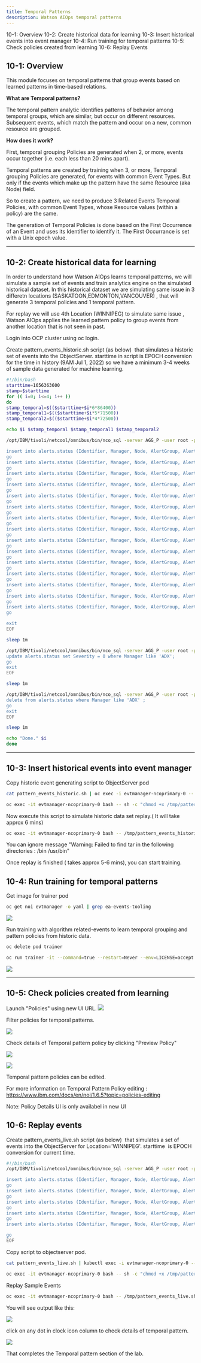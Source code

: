 ```yaml
---
title: Temporal Patterns
description: Watson AIOps temporal patterns
---
```


<AnchorLinks>
  <AnchorLink>10-1: Overview</AnchorLink>
  <AnchorLink>10-2: Create historical data for learning</AnchorLink>
  <AnchorLink>10-3: Insert historical events into event manager</AnchorLink>
  <AnchorLink>10-4: Run training for temporal patterns</AnchorLink>
  <AnchorLink>10-5: Check policies created from learning</AnchorLink>
  <AnchorLink>10-6: Replay Events</AnchorLink>
</AnchorLinks>

## 10-1: Overview

This module focuses on temporal patterns that group events based on learned patterns in time-based relations. 

**What are Temporal patterns?**

The temporal pattern analytic identifies patterns of behavior among temporal groups, which are similar, but occur on different resources. Subsequent events, which match the pattern and occur on a new, common resource are grouped.

**How does it work?**

First, temporal grouping Policies are generated when 2, or more, events occur together (i.e. each less than 20 mins apart).

Temporal patterns are created by training when 3, or more, Temporal grouping Policies are generated, for events with common Event Types. But only if the events which make up the pattern have the same Resource (aka Node) field.

So to create a pattern, we need to produce 3 Related Events Temporal Policies, with common Event Types, whose Resource values (within a policy) are the same.

The generation of Temporal Policies is done based on the First Occurrence of an Event and uses its Identifier to identify it. The First Occurrance is set with a Unix epoch value.

***

## 10-2: Create historical data for learning

In order to understand how Watson AIOps learns temporal patterns, we will simulate a sample set of events and train analytics engine on the simulated historical dataset.
In this historical dataset we are simulating same issue in 3 differetn locations (SASKATOON,EDMONTON,VANCOUVER) , that will generate 3 temporal policies and 1 temporal pattern.

For replay we will use 4th Location (WINNIPEG) to simulate same issue , Watson AIOps applies the learned pattern policy to group events from another location that is not seen in past.

Login into OCP cluster using oc login.

Create pattern_events_historic.sh script (as below)  that simulates a historic set of events into the ObjectServer. starttime in script is EPOCH conversion for the time in history (9AM Jul 1, 2022) so we have a minimum 3-4 weeks of sample data generated for machine learning.

```sh
#!/bin/bash
starttime=1656363600
stamp=$starttime
for (( i=0; i<=4; i++ ))
do
stamp_temporal=$(($starttime+$i*6*86400))
stamp_temporal1=$(($starttime+$i*5*71500))
stamp_temporal2=$(($starttime+$i*4*72500))

echo $i $stamp_temporal $stamp_temporal1 $stamp_temporal2

/opt/IBM/tivoli/netcool/omnibus/bin/nco_sql -server AGG_P -user root -passwd $OMNIBUS_ROOT_PWD << EOF

insert into alerts.status (Identifier, Manager, Node, AlertGroup, AlertKey, Summary, Severity, FirstOccurrence, LastOccurrence,Class,EventId, Location, Type ) values ('SampleIdentifier11','ADX-A', 'SAS-BLDG-01-FLOOR-01', 'A','RACK01-FAN07','FAN Failure reported for RACK01', 2, $stamp_temporal,$stamp_temporal, 40373,'EventId', 'SASKATOON',1);
go
insert into alerts.status (Identifier, Manager, Node, AlertGroup, AlertKey, Summary, Severity, FirstOccurrence, LastOccurrence,Class,EventId, Location, Type ) values ('SampleIdentifier12','ADX-A', 'SAS-BLDG-01-FLOOR-01', 'B','RACK01','POWER Supply Failure reported for RACK01',  4, $stamp_temporal + 5,$stamp_temporal+5, 40373,'EventId', 'SASKATOON',1);
go
insert into alerts.status (Identifier, Manager, Node, AlertGroup, AlertKey, Summary, Severity, FirstOccurrence, LastOccurrence,Class,EventId, Location, Type) values ('SampleIdentifier13','ADX-A', 'SAS-BLDG-01-FLOOR-01', 'C','RACK01-DEV03', 'DEVICE Failure on RACK01', 3, $stamp_temporal + 6,$stamp_temporal+6, 40373,'EventId', 'SASKATOON',1);
go
insert into alerts.status (Identifier, Manager, Node, AlertGroup, AlertKey, Summary, Severity, FirstOccurrence, LastOccurrence,Class,EventId, Location, Type) values ('SampleIdentifier14','ADX-A', 'SAS-BLDG-01-FLOOR-01', 'C', 'RACK01-DEV02','DEVICE Failure on RACK01',3, $stamp_temporal + 6,$stamp_temporal+6, 40373,'EventId', 'SASKATOON',1);
go
insert into alerts.status (Identifier, Manager, Node, AlertGroup, AlertKey, Summary, Severity, FirstOccurrence, LastOccurrence,Class,EventId, Location, Type) values ('SampleIdentifier15','ADX-A', 'SAS-BLDG-01-FLOOR-01', 'C', 'RACK01-DEV01','DEVICE Failure on RACK01', 3, $stamp_temporal +6,$stamp_temporal, 40373,'EventId', 'SASKATOON',1);
go
insert into alerts.status (Identifier, Manager, Node, AlertGroup, AlertKey, Summary, Severity, FirstOccurrence, LastOccurrence,Class,EventId, Location, Type ) values ('SampleIdentifier21','ADX-B', 'EDM-BLDG-02-FLOOR-01', 'A','RACK01-FAN07','FAN Failure reported for RACK01', 2, $stamp_temporal1,$stamp_temporal1, 40373,'EventId', 'EDMONTON',1);
go
insert into alerts.status (Identifier, Manager, Node, AlertGroup, AlertKey, Summary, Severity, FirstOccurrence, LastOccurrence,Class,EventId, Location, Type ) values ('SampleIdentifier22','ADX-B', 'EDM-BLDG-02-FLOOR-01', 'B','RACK01','POWER Supply Failure reported for RACK01',  4, $stamp_temporal1+ 5,$stamp_temporal1+5, 40373,'EventId', 'EDMONTON',1);
go
insert into alerts.status (Identifier, Manager, Node, AlertGroup, AlertKey, Summary, Severity, FirstOccurrence, LastOccurrence,Class,EventId, Location, Type) values ('SampleIdentifier23','ADX-B', 'EDM-BLDG-02-FLOOR-01', 'C','RACK01-DEV03', 'DEVICE Failure on RACK01', 3, $stamp_temporal1+ 6,$stamp_temporal1+6, 40373,'EventId', 'EDMONTON',1);
go
insert into alerts.status (Identifier, Manager, Node, AlertGroup, AlertKey, Summary, Severity, FirstOccurrence, LastOccurrence,Class,EventId, Location, Type) values ('SampleIdentifier24','ADX-B', 'EDM-BLDG-02-FLOOR-01', 'C', 'RACK01-DEV02','DEVICE Failure on RACK01',3, $stamp_temporal1+ 6,$stamp_temporal1 +6, 40373,'EventId', 'EDMONTON',1);
go
insert into alerts.status (Identifier, Manager, Node, AlertGroup, AlertKey, Summary, Severity, FirstOccurrence, LastOccurrence,Class,EventId, Location, Type) values ('SampleIdentifier25','ADX-B', 'EDM-BLDG-02-FLOOR-01', 'C', 'RACK01-DEV01','DEVICE Failure on RACK01', 3, $stamp_temporal1+6,$stamp_temporal1+6, 40373,'EventId', 'EDMONTON',1);
go
insert into alerts.status (Identifier, Manager, Node, AlertGroup, AlertKey, Summary, Severity, FirstOccurrence, LastOccurrence,Class,EventId, Location, Type ) values ('SampleIdentifier31','ADX-B', 'VAN-BLDG-02-FLOOR-01', 'A','RACK01-FAN07','FAN Failure reported for RACK01', 2, $stamp_temporal2,$stamp_temporal2, 40373,'EventId', 'VANCOUVER',1);
go
insert into alerts.status (Identifier, Manager, Node, AlertGroup, AlertKey, Summary, Severity, FirstOccurrence, LastOccurrence,Class,EventId, Location, Type ) values ('SampleIdentifier32','ADX-B', 'VAN-BLDG-02-FLOOR-01', 'B','RACK01','POWER Supply Failure reported for RACK01',  4, $stamp_temporal2+ 5,$stamp_temporal2+5, 40373,'EventId', 'VANCOUVER',1);
go
insert into alerts.status (Identifier, Manager, Node, AlertGroup, AlertKey, Summary, Severity, FirstOccurrence, LastOccurrence,Class,EventId, Location, Type) values ('SampleIdentifier33','ADX-B', 'VAN-BLDG-02-FLOOR-01', 'C','RACK01-DEV03', 'DEVICE Failure on RACK01', 3, $stamp_temporal2+ 6,$stamp_temporal2+6, 40373,'EventId', 'VANCOUVER',1);
go
insert into alerts.status (Identifier, Manager, Node, AlertGroup, AlertKey, Summary, Severity, FirstOccurrence, LastOccurrence,Class,EventId, Location, Type) values ('SampleIdentifier34','ADX-B', 'VAN-BLDG-02-FLOOR-01', 'C', 'RACK01-DEV02','DEVICE Failure on RACK01',3, $stamp_temporal2+ 6,$stamp_temporal2 +6, 40373,'EventId', 'VANCOUVER',1);
go
insert into alerts.status (Identifier, Manager, Node, AlertGroup, AlertKey, Summary, Severity, FirstOccurrence, LastOccurrence,Class,EventId, Location, Type) values ('SampleIdentifier35','ADX-B', 'VAN-BLDG-02-FLOOR-01', 'C', 'RACK01-DEV01','DEVICE Failure on RACK01', 3, $stamp_temporal2+6,$stamp_temporal2+6, 40373,'EventId', 'VANCOUVER',1);
go

exit
EOF

sleep 1m

/opt/IBM/tivoli/netcool/omnibus/bin/nco_sql -server AGG_P -user root -passwd $OMNIBUS_ROOT_PWD << EOF
update alerts.status set Severity = 0 where Manager like 'ADX';
go
exit
EOF

sleep 1m

/opt/IBM/tivoli/netcool/omnibus/bin/nco_sql -server AGG_P -user root -passwd $OMNIBUS_ROOT_PWD << EOF
delete from alerts.status where Manager like 'ADX' ;
go
exit
EOF

sleep 1m

echo "Done." $i
done
```


***

## 10-3: Insert historical events into event manager

Copy historic event generating script to ObjectServer pod

```sh
cat pattern_events_historic.sh | oc exec -i evtmanager-ncoprimary-0 -- sh -c "cat > /tmp/pattern_events_historic.sh"
```

```sh
oc exec -it evtmanager-ncoprimary-0 bash -- sh -c "chmod +x /tmp/pattern_events_historic.sh"
```
Now execute this script to simulate historic data set replay.( It will take approx 6 mins)

```sh
oc exec -it evtmanager-ncoprimary-0 bash -- /tmp/pattern_events_historic.sh
```

You can ignore message "Warning: Failed to find tar in the following directories : /bin /usr/bin" 

Once replay is finished ( takes approx 5-6 mins), you can start training.

## 10-4: Run training for temporal patterns

Get image for trainer pod

```sh
oc get noi evtmanager -o yaml | grep ea-events-tooling
```

![](images/trainingpod.png)

Run training with algorithm related-events to learn temporal grouping and pattern policies from historic data.

```sh
oc delete pod trainer
```

```sh
oc run trainer -it --command=true --restart=Never --env=LICENSE=accept --image=cp.icr.io/cp/noi/ea-events-tooling:14.0.0-20220614134620BST --overrides='{"apiVersion":"v1", "spec":{"imagePullSecrets":[{"name":"noi-registry-secret"}]}}' runTraining.sh -- -r evtmanager -a related-events
```

![](images/TrainingSuccess.png)

***

## 10-5: Check policies created from learning

Launch "Policies" using new UI URL.
![](images/LaunchPolicies.png)

Filter policies for temporal patterns.

![](images/ManagePolicies_TP.png)

Check details of Temporal pattern policy by clicking "Preview Policy"

![](images/TP_preview.png)

![](images/TP_policyDetails.png)

Temporal pattern policies can be edited. 

For more information on Temporal Pattern Policy editing :
https://www.ibm.com/docs/en/noi/1.6.5?topic=policies-editing

Note: Policy Details UI is only availabel in new UI

## 10-6: Replay events

Create pattern_events_live.sh script (as below)  that simulates a set of events into the ObjectServer for Location='WINNIPEG'. starttime  is EPOCH conversion for current time.

```sh
#!/bin/bash
/opt/IBM/tivoli/netcool/omnibus/bin/nco_sql -server AGG_P -user root -passwd $OMNIBUS_ROOT_PWD << EOF

insert into alerts.status (Identifier, Manager, Node, AlertGroup, AlertKey, Summary, Severity, FirstOccurrence, LastOccurrence,Class,EventId, Location, Type ) values ('IdentifierX1','ADX-A', 'WIN-BLDG-01-FLOOR-01', 'A','RACK01-FAN07','FAN Failure reported for RACK01', 2, getdate,getdate, 40373,'EventId', 'WINNIPEG',1);
go
insert into alerts.status (Identifier, Manager, Node, AlertGroup, AlertKey, Summary, Severity, FirstOccurrence, LastOccurrence,Class,EventId, Location, Type ) values ('IdentifierX2','ADX-A', 'WIN-BLDG-01-FLOOR-01', 'B','RACK01','POWER Supply Failure reported for RACK01',  4, getdate + 5,getdate+5, 40373,'EventId', 'WINNIPEG',1);
go
insert into alerts.status (Identifier, Manager, Node, AlertGroup, AlertKey, Summary, Severity, FirstOccurrence, LastOccurrence,Class,EventId, Location, Type) values ('IdentifierX3','ADX-A', 'WIN-BLDG-01-FLOOR-01', 'C','RACK01-DEV03', 'DEVICE Failure on RACK01', 3, getdate + 6,getdate+6, 40373,'EventId', 'WINNIPEG',1);
go
insert into alerts.status (Identifier, Manager, Node, AlertGroup, AlertKey, Summary, Severity, FirstOccurrence, LastOccurrence,Class,EventId, Location, Type) values ('IdentifierX4','ADX-A', 'WIN-BLDG-01-FLOOR-01', 'C', 'RACK01-DEV02','DEVICE Failure on RACK01',3, getdate + 6,getdate+6, 40373,'EventId', 'WINNIPEG',1);
go
insert into alerts.status (Identifier, Manager, Node, AlertGroup, AlertKey, Summary, Severity, FirstOccurrence, LastOccurrence,Class,EventId, Location, Type) values ('IdentifierX5','ADX-A', 'WIN-BLDG-01-FLOOR-01', 'C', 'RACK01-DEV01','DEVICE Failure on RACK01', 3, getdate +6,getdate, 40373,'EventId', 'WINNIPEG',1);

go
EOF

```
Copy script to objectserver pod.

```sh
cat pattern_events_live.sh | kubectl exec -i evtmanager-ncoprimary-0 -- sh -c "cat > /tmp/pattern_events_live.sh"
```

```sh
oc exec -it evtmanager-ncoprimary-0 bash -- sh -c "chmod +x /tmp/pattern_events_live.sh"
```
Replay Sample Events

```sh
oc exec -it evtmanager-ncoprimary-0 bash -- /tmp/pattern_events_live.sh
```

You will see output like this:

![](images/TPReplayResult.png)

click on any dot in clock icon column to check details of temporal pattern.

![](images/TP_Investigate.png)


That completes the Temporal pattern section of the lab.